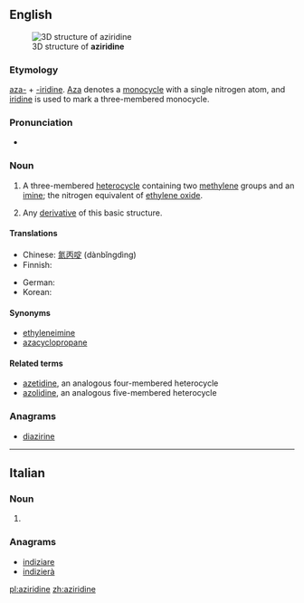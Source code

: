==English==
[[Image:Aziridine3d.png|thumb|3D structure of '''aziridine''']]

===Etymology===
[[aza-]] + [[-iridine]]. [[aza|Aza]] denotes a [[monocycle]] with a single nitrogen atom, and [[iridine]] is used to mark a three-membered monocycle.

===Pronunciation===
* {{IPA|əˈzirɪdin|lang=en}}

===Noun===
{{wikipedia}}
{{en-noun}}

# {{label|en|organic compound}} A three-membered [[heterocycle]] containing two [[methylene]] groups and an [[imine]]; the nitrogen equivalent of [[ethylene oxide]].
# {{label|en|by extension}} Any [[derivative]] of this basic structure.

====Translations====
{{trans-top|three-membered heterocycle}}
* Chinese: [[氮丙啶]] (dànbǐngdìng)
* Finnish: {{t|fi|etyleeni-imiini}}
{{trans-mid}}
* German: {{t|de|Ethylenimin|n}}
* Korean: {{t|ko|에틸렌이민|tr=etillenimin}}
{{trans-bottom}}

====Synonyms====
* [[ethyleneimine]]
* [[azacyclopropane]]

====Related terms====
* [[azetidine]], an analogous four-membered heterocycle
* [[azolidine]], an analogous five-membered heterocycle

===Anagrams===
* [[diazirine#English|diazirine]]

----

==Italian==

===Noun===
{{head|it|noun plural form|g=f}}

# {{plural of|aziridina|lang=it}}

===Anagrams===
* [[indiziare#Italian|indiziare]]
* [[indizierà#Italian|indizierà]]

[[pl:aziridine]]
[[zh:aziridine]]